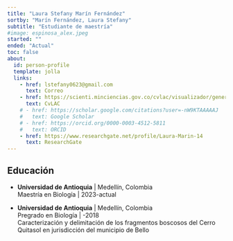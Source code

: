 ```yaml
---
title: "Laura Stefany Marín Fernández"
sortby: "Marín Fernández, Laura Stefany"
subtitle: "Estudiante de maestría"
#image: espinosa_alex.jpeg
started: ""
ended: "Actual"
toc: false
about:
  id: person-profile
  template: jolla
  links:
    - href: lstefany0623@gmail.com 
      text: Correo
    - href: https://scienti.minciencias.gov.co/cvlac/visualizador/generarCurriculoCv.do?cod_rh=0002033686
      text: CvLAC
    # - href: https://scholar.google.com/citations?user=-nW9KTAAAAAJ
    #   text: Google Scholar
    # - href: https://orcid.org/0000-0003-4512-5811
    #   text: ORCID
    - href: https://www.researchgate.net/profile/Laura-Marin-14
      text: ResearchGate
---
```


::: {#person-profile}
:::



## Educación

-   **Universidad de Antioquia** \| Medellín, Colombia\
    Maestría en Biología \| 2023-actual\
    <!-- Título -->

-   **Universidad de Antioquia** \| Medellín, Colombia\
    Pregrado en Biología \| -2018\
    Caracterización y delimitación de los fragmentos boscosos del Cerro Quitasol en jurisdicción del municipio de Bello